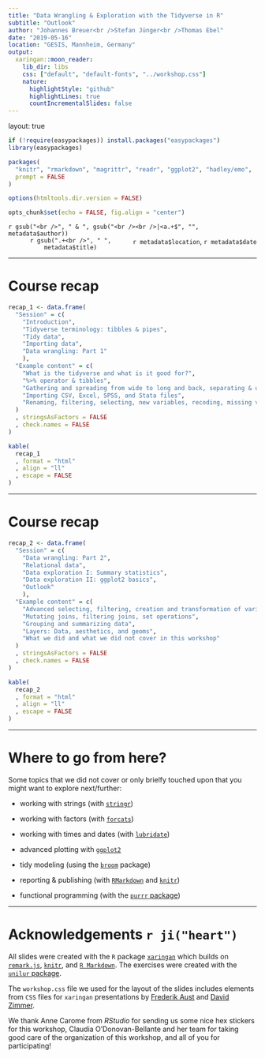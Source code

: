 ```yaml
---
title: "Data Wrangling & Exploration with the Tidyverse in R"
subtitle: "Outlook"
author: "Johannes Breuer<br />Stefan Jünger<br />Thomas Ebel"
date: "2019-05-16"
location: "GESIS, Mannheim, Germany"
output:
  xaringan::moon_reader:
    lib_dir: libs
    css: ["default", "default-fonts", "../workshop.css"]
    nature:
      highlightStyle: "github"
      highlightLines: true
      countIncrementalSlides: false
---
```

layout: true

```r
if (!require(easypackages)) install.packages("easypackages")
library(easypackages)

packages(
  "knitr", "rmarkdown", "magrittr", "readr", "ggplot2", "hadley/emo",
  prompt = FALSE
)

options(htmltools.dir.version = FALSE)

opts_chunk$set(echo = FALSE, fig.align = "center")
```

<div class="my-footer">
  <div style="float: left;"><span>`r gsub("<br />", " & ", gsub("<br /><br />|<a.+$", "", metadata$author))`</span></div>
  <div style="float: right;"><span>`r metadata$location`, `r metadata$date`</span></div>
  <div style="text-align: center;"><span>`r gsub(".+<br />", " ", metadata$title)`</span></div>
  </div>
  
---

# Course recap

```r
recap_1 <- data.frame(
  "Session" = c(
    "Introduction", 
    "Tidyverse terminology: tibbles & pipes", 
    "Tidy data", 
    "Importing data", 
    "Data wrangling: Part 1"
    ),
  "Example content" = c(
    "What is the tidyverse and what is it good for?", 
    "%>% operator & tibbles", 
    "Gathering and spreading from wide to long and back, separating & uniting values", 
    "Importing CSV, Excel, SPSS, and Stata files", 
    "Renaming, filtering, selecting, new variables, recoding, missing values, arranging"
  )
  , stringsAsFactors = FALSE
  , check.names = FALSE
)

kable(
  recap_1
  , format = "html"
  , align = "ll"
  , escape = FALSE
)
```

---

# Course recap

```r
recap_2 <- data.frame(
  "Session" = c(
    "Data wrangling: Part 2", 
    "Relational data", 
    "Data exploration I: Summary statistics", 
    "Data exploration II: ggplot2 basics", 
    "Outlook"
    ),
  "Example content" = c(
    "Advanced selecting, filtering, creation and transformation of variables, strings and factors", 
    "Mutating joins, filtering joins, set operations", 
    "Grouping and summarizing data", 
    "Layers: Data, aesthetics, and geoms", 
    "What we did and what we did not cover in this workshop"
  )
  , stringsAsFactors = FALSE
  , check.names = FALSE
)

kable(
  recap_2
  , format = "html"
  , align = "ll"
  , escape = FALSE
)
```

---

# Where to go from here?

Some topics that we did not cover or only brielfy touched upon that you might want to explore next/further:

- working with strings (with [`stringr`](https://stringr.tidyverse.org/index.html))

- working with factors (with [`forcats`](https://forcats.tidyverse.org/))

- working with times and dates (with [`lubridate`](https://lubridate.tidyverse.org/))

- advanced plotting with [`ggplot2`](https://ggplot2.tidyverse.org/)

- tidy modeling (using the [`broom`](https://github.com/tidymodels/broom) package)

- reporting & publishing (with [`RMarkdown`](https://rmarkdown.rstudio.com) and [`knitr`](http://yihui.name/knitr))

- functional programming (with the [`purrr` package](https://purrr.tidyverse.org/))

---

# Acknowledgements `r ji("heart")`

All slides were created with the `R` package [`xaringan`](https://github.com/yihui/xaringan) which builds on [`remark.js`](https://remarkjs.com), [`knitr`](http://yihui.name/knitr), and [`R Markdown`](https://rmarkdown.rstudio.com). The exercises were created with the [`unilur` package](https://github.com/koncina/unilur).  

The `workshop.css` file we used for the layout of the slides includes elements from `CSS` files for `xaringan` presentations by [Frederik Aust](https://github.com/crsh) and [David Zimmer](https://github.com/DavZim).  

We thank Anne Carome from *RStudio* for sending us some nice hex stickers for this workshop, Claudia O'Donovan-Bellante and her team for taking good care of the organization of this workshop, and all of you for participating!




